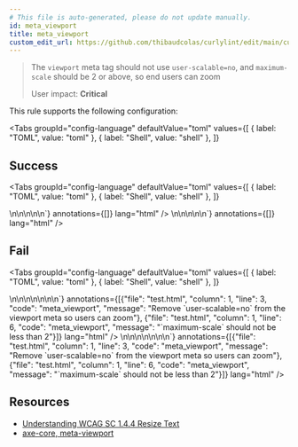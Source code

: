 ```yaml
---
# This file is auto-generated, please do not update manually.
id: meta_viewport
title: meta_viewport
custom_edit_url: https://github.com/thibaudcolas/curlylint/edit/main/curlylint/rules/meta_viewport/meta_viewport.py
---
```



> The `viewport` meta tag should not use `user-scalable=no`, and `maximum-scale` should be 2 or above, so end users can zoom
>
> User impact: **Critical**

This rule supports the following configuration:

<Tabs
  groupId="config-language"
  defaultValue="toml"
  values={[
    { label: "TOML", value: "toml" },
    { label: "Shell", value: "shell" },
  ]}
>
  <TabItem value="toml">
    <CodeSnippet
      snippet={`# \`user-scalable=no\` must not be used, and \`maximum-scale\` should be 2 or above.\nmeta_viewport = true`}
      annotations={[]}
      lang="toml"
    />
  </TabItem>
  <TabItem value="shell">
    <CodeSnippet
      snippet={`# \`user-scalable=no\` must not be used, and \`maximum-scale\` should be 2 or above.\ncurlylint --rule 'meta_viewport: true' .`}
      annotations={[]}
      lang="shell"
    />
  </TabItem>
</Tabs>

## Success

<Tabs
  groupId="config-language"
  defaultValue="toml"
  values={[
    { label: "TOML", value: "toml" },
    { label: "Shell", value: "shell" },
  ]}
>
  <TabItem value="toml">
    <CodeSnippet
      snippet={`<!-- Good: Does not use user-scalable=no -->\n<!-- meta_viewport = true -->\n<meta name="viewport" content="width=device-width">\n<!-- Good: maximum-scale less than 2 on unrelated meta -->\n<!-- meta_viewport = true -->\n<meta name="potato" content="width=device-width, maximum-scale=1">`}
      annotations={[]}
      lang="html"
    />
  </TabItem>
  <TabItem value="shell">
    <CodeSnippet
      snippet={`<!-- Good: Does not use user-scalable=no -->\n<!-- curlylint --rule 'meta_viewport: true' . -->\n<meta name="viewport" content="width=device-width">\n<!-- Good: maximum-scale less than 2 on unrelated meta -->\n<!-- curlylint --rule 'meta_viewport: true' . -->\n<meta name="potato" content="width=device-width, maximum-scale=1">`}
      annotations={[]}
      lang="html"
    />
  </TabItem>
</Tabs>


## Fail

<Tabs
  groupId="config-language"
  defaultValue="toml"
  values={[
    { label: "TOML", value: "toml" },
    { label: "Shell", value: "shell" },
  ]}
>
  <TabItem value="toml">
    <CodeSnippet
      snippet={`<!-- Bad: user-calable=no is not allowed -->\n<!-- meta_viewport = true -->\n<meta name="viewport" content="width=device-width, user-scalable=no">\n<!-- Bad: maximum-scale less than 2 is not allowed -->\n<!-- meta_viewport = true -->\n<meta name="viewport" content="width=device-width, maximum-scale=1">\n\n`}
      annotations={[{"file": "test.html", "column": 1, "line": 3, "code": "meta_viewport", "message": "Remove `user-scalable=no` from the viewport meta so users can zoom"}, {"file": "test.html", "column": 1, "line": 6, "code": "meta_viewport", "message": "`maximum-scale` should not be less than 2"}]}
      lang="html"
    />
  </TabItem>
  <TabItem value="shell">
    <CodeSnippet
      snippet={`<!-- Bad: user-calable=no is not allowed -->\n<!-- curlylint --rule 'meta_viewport: true' . -->\n<meta name="viewport" content="width=device-width, user-scalable=no">\n<!-- Bad: maximum-scale less than 2 is not allowed -->\n<!-- curlylint --rule 'meta_viewport: true' . -->\n<meta name="viewport" content="width=device-width, maximum-scale=1">\n\n`}
      annotations={[{"file": "test.html", "column": 1, "line": 3, "code": "meta_viewport", "message": "Remove `user-scalable=no` from the viewport meta so users can zoom"}, {"file": "test.html", "column": 1, "line": 6, "code": "meta_viewport", "message": "`maximum-scale` should not be less than 2"}]}
      lang="html"
    />
  </TabItem>
</Tabs>


## Resources

- [Understanding WCAG SC 1.4.4 Resize Text](http://www.w3.org/TR/UNDERSTANDING-WCAG20/visual-audio-contrast-scale.html)
- [axe-core, meta-viewport](https://dequeuniversity.com/rules/axe/3.5/meta-viewport)
